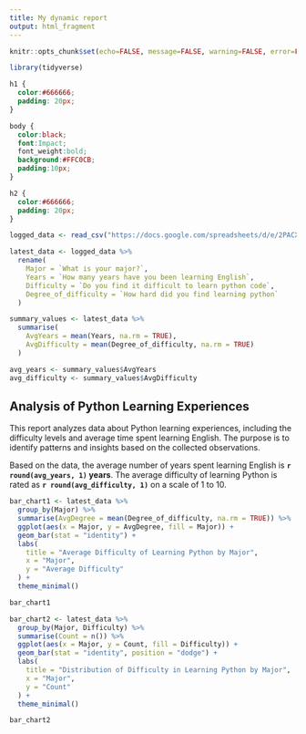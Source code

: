 ---
title: My dynamic report
output: html_fragment
---

```{r setup, include=FALSE}
knitr::opts_chunk$set(echo=FALSE, message=FALSE, warning=FALSE, error=FALSE)

library(tidyverse)
```

```{css}
h1 {
  color:#666666;
  padding: 20px;
}

body {
  color:black;
  font:Impact;
  font_weight:bold;
  background:#FFC0CB;
  padding:10px;
}

h2 {
  color:#666666;
  padding: 20px;
}

```


```{r}
logged_data <- read_csv("https://docs.google.com/spreadsheets/d/e/2PACX-1vSDpYYD2SKossOP-T0NvRNBLodRAg2lOG1o4AMeQZFuby_Um-PPFMeBEvDTu1psSQeeegDW_LM63doY/pub?gid=1290470915&single=true&output=csv")

latest_data <- logged_data %>%
  rename(
    Major = `What is your major?`,
    Years = `How many years have you been learning English`,
    Difficulty = `Do you find it difficult to learn python code`,
    Degree_of_difficulty = `How hard did you find learning python`
  )

summary_values <- latest_data %>%
  summarise(
    AvgYears = mean(Years, na.rm = TRUE),
    AvgDifficulty = mean(Degree_of_difficulty, na.rm = TRUE)
  )

avg_years <- summary_values$AvgYears
avg_difficulty <- summary_values$AvgDifficulty
```


## Analysis of Python Learning Experiences

This report analyzes data about Python learning experiences, including the difficulty levels and average time spent learning English. The purpose is to identify patterns and insights based on the collected observations.

Based on the data, the average number of years spent learning English is **`r round(avg_years, 1)` years**. The average difficulty of learning Python is rated as **`r round(avg_difficulty, 1)`** on a scale of 1 to 10.

```{r}
bar_chart1 <- latest_data %>%
  group_by(Major) %>%
  summarise(AvgDegree = mean(Degree_of_difficulty, na.rm = TRUE)) %>%
  ggplot(aes(x = Major, y = AvgDegree, fill = Major)) +
  geom_bar(stat = "identity") +
  labs(
    title = "Average Difficulty of Learning Python by Major",
    x = "Major",
    y = "Average Difficulty"
  ) +
  theme_minimal()

bar_chart1
```

```{r}
bar_chart2 <- latest_data %>%
  group_by(Major, Difficulty) %>%
  summarise(Count = n()) %>%
  ggplot(aes(x = Major, y = Count, fill = Difficulty)) +
  geom_bar(stat = "identity", position = "dodge") +
  labs(
    title = "Distribution of Difficulty in Learning Python by Major",
    x = "Major",
    y = "Count"
  ) +
  theme_minimal()

bar_chart2
```

